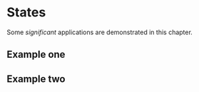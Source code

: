 # States

Some _significant_ applications are demonstrated in this chapter.

## Example one

## Example two
